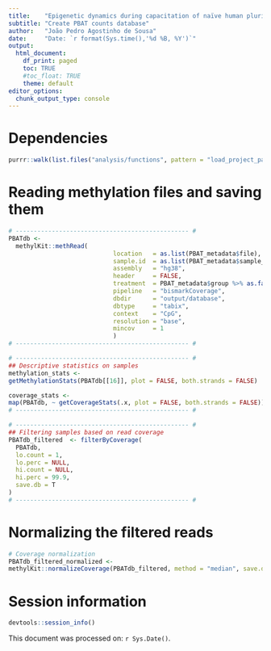 ```yaml
---
title:    "Epigenetic dynamics during capacitation of naïve human pluripotent stem cells"
subtitle: "Create PBAT counts database"
author:   "João Pedro Agostinho de Sousa"
date:     "Date: `r format(Sys.time(),'%d %B, %Y')`"
output:
  html_document:
    df_print: paged
    toc: TRUE
    #toc_float: TRUE
    theme: default
editor_options:
  chunk_output_type: console
---
```


# Dependencies
```r

purrr::walk(list.files("analysis/functions", pattern = "load_project_packages", full.names = T), source)

```

# Reading methylation files and saving them
```r

# ------------------------------------------------ #
PBATdb <-
  methylKit::methRead(
                             location   = as.list(PBAT_metadata$file),
                             sample.id  = as.list(PBAT_metadata$sample_id),
                             assembly   = "hg38",
                             header     = FALSE,
                             treatment  = PBAT_metadata$group %>% as.factor() %>% as.numeric(),
                             pipeline   = "bismarkCoverage",
                             dbdir      = "output/database",
                             dbtype     = "tabix",
                             context    = "CpG",
                             resolution = "base",
                             mincov     = 1
                             )
# ------------------------------------------------ #

# ------------------------------------------------ #
## Descriptive statistics on samples
methylation_stats <- 
getMethylationStats(PBATdb[[16]], plot = FALSE, both.strands = FALSE)

coverage_stats <- 
map(PBATdb, ~ getCoverageStats(.x, plot = FALSE, both.strands = FALSE))
# ------------------------------------------------ #

# ------------------------------------------------ #
## Filtering samples based on read coverage
PBATdb_filtered  <- filterByCoverage(
  PBATdb,
  lo.count = 1,
  lo.perc = NULL,
  hi.count = NULL,
  hi.perc = 99.9,
  save.db = T
)
# ------------------------------------------------ #

```

# Normalizing the filtered reads
```r

# Coverage normalization
PBATdb_filtered_normalized <- 
methylKit::normalizeCoverage(PBATdb_filtered, method = "median", save.db = TRUE, mc.cores = 40)

```

# Session information
```r

devtools::session_info()

```

This document was processed on: `r Sys.Date()`.